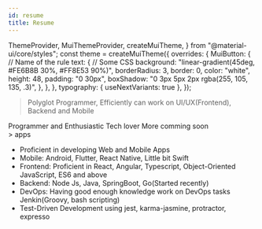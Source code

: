 ```yaml
---
id: resume
title: Resume
---
```


  ThemeProvider,
  MuiThemeProvider,
  createMuiTheme,
} from "@material-ui/core/styles";
const theme = createMuiTheme({
  overrides: {
    MuiButton: {
      // Name of the rule
      text: {
        // Some CSS
        background: "linear-gradient(45deg, #FE6B8B 30%, #FF8E53 90%)",
        borderRadius: 3,
        border: 0,
        color: "white",
        height: 48,
        padding: "0 30px",
        boxShadow: "0 3px 5px 2px rgba(255, 105, 135, .3)",
      },
    },
  },
  typography: { useNextVariants: true },
});

> Polyglot Programmer, Efficiently can work on UI/UX(Frontend), Backend and Mobile

<MuiThemeProvider theme={theme}>
  <div>
    <Typography variant="overline" display="block" gutterBottom>
      Programmer and Enthusiastic Tech lover
    </Typography>
    <Typography variant="h2" display="block" gutterBottom>
      More comming soon
    </Typography>
  </div>
</MuiThemeProvider>
> apps

- Proficient in developing Web and Mobile Apps
- Mobile: Android, Flutter, React Native, Little bit Swift
- Frontend: Proficient in React, Angular, Typescript, Object-Oriented JavaScript, ES6 and above
- Backend: Node Js, Java, SpringBoot, Go(Started recently)
- DevOps: Having good enough knowledge work on DevOps tasks Jenkin(Groovy, bash scripting)
- Test-Driven Development using jest, karma-jasmine, protractor, expresso
